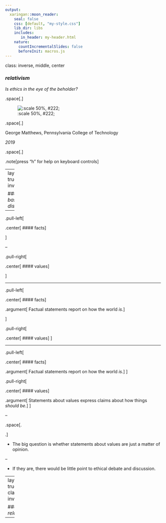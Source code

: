 ```yaml
---
output:
  xaringan::moon_reader:
    seal: false
    css: [default, "my-style.css"]
    lib_dir: libs
    includes:
       in_header: my-header.html
    nature:
      countIncrementalSlides: false
      beforeInit: macros.js
---
```

class: inverse, middle, center

### *relativism*

*Is ethics in the eye of the beholder?*

.space[.]

![:scale 50%, #222;](img/04/noiresur-01-sushi.jpg)

.space[.]

George Matthews, Pennsylvania College of Technology

*2019*

.space[.]

.note[press "h" for help on keyboard controls]

---
layout: true
class: inverse

### *a basic distinction*

---

.pull-left[

.center[
#### facts
]

]

--

.pull-right[

.center[
#### values
]

]

---

.pull-left[

.center[
#### facts
]

.argument[
Factual statements report on how the world *is.*
]

]

.pull-right[

.center[
#### values
]
]

---

.pull-left[

.center[
#### facts
]

.argument[
Factual statements report on how the world *is.*
]
]

.pull-right[

.center[
#### values
]

.argument[
Statements about values express claims about how things *should be.*
]
]

--

.space[.

.]


- The big question is whether statements about values are just a matter of opinion.

--

- If they are, there would be little point to ethical debate and discussion.


---
layout: true
class: inverse

### *relativism*

---

